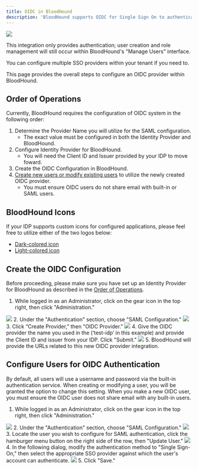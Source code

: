 ---
title: OIDC in BloodHound
description: 'BloodHound supports OIDC for Single Sign On to authenticate users to your tenant environment.'
---
<Frame>
  <img src="/assets/image-2-1.png"/>
</Frame>

This integration only provides authentication; user creation and role management will still occur within BloodHound's "Manage Users" interface.

You can configure multiple SSO providers within your tenant if you need to.

This page provides the overall steps to configure an OIDC provider within BloodHound.

## Order of Operations

Currently, BloodHound requires the configuration of OIDC system in the following order:

1.  Determine the Provider Name you will utilize for the SAML configuration.
    * The exact value must be configured in both the Identity Provider and BloodHound.
2.  Configure Identity Provider for BloodHound.
    * You will need the Client ID and Issuer provided by your IDP to move foward.
3.  Create the OIDC Configuration in BloodHound.
4.  [Create new users or modify existing users](/hc/en-us/articles/Administering-users-and-roles) to utilize the newly created OIDC provider.
    * You must ensure OIDC users do not share email with built-in or SAML users.

## BloodHound Icons

If your IDP supports custom icons for configured applications, please feel free to utilize either of the two logos below:

* [Dark-colored icon](/assets/31630065613339.png)
* [Light-colored icon](/assets/31630065618075.png)

## Create the OIDC Configuration

Before proceeding, please make sure you have set up an Identity Provider for BloodHound as described in the [Order of Operations](#h_01HCX8STC6B053TQJ72YQVDZSC).

1.  While logged in as an Administrator, click on the gear icon in the top right, then click "Administration."
<Frame>
  <img src="/assets/image-2-9.png"/>
</Frame>
2.  Under the "Authentication" section, choose "SAML Configuration."
<Frame>
  <img src="/assets/image-2-10.png"/>
</Frame>
3.  Click “Create Provider,” then "OIDC Provider."
<Frame>
  <img src="/assets/image-2-11.png"/>
</Frame>
4.  Give the OIDC provider the name you used in the (‘test-idp’ in this example) and provide the Client ID and issuer from your IDP. Click "Submit."
<Frame>
  <img src="/assets/image-2-12.png"/>
</Frame>
5.  BloodHound will provide the URLs related to this new OIDC provider integration.

## Configure Users for OIDC Authentication

By default, all users will use a username and password via the built-in authentication service. When creating or modifying a user, you will be granted the option to change this setting. When you make a new OIDC user, you must ensure the OIDC user does not share email with any built-in users.

1.  While logged in as an Administrator, click on the gear icon in the top right, then click "Administration."
<Frame>
  <img src="/assets/image-2-13.png"/>
</Frame>
2.  Under the "Authentication" section, choose "SAML Configuration."
<Frame>
  <img src="/assets/image-2-14.png"/>
</Frame>
3.  Locate the user you wish to configure for SAML authentication, click the hamburger menu button on the right side of the row, then "Update User."
<Frame>
  <img src="/assets/image-2-15.png"/>
</Frame>
4.  In the following dialog, modify the authentication method to "Single Sign-On," then select the appropriate SSO provider against which the user's account can authenticate.
<Frame>
  <img src="/assets/image-2-16.png"/>
</Frame>
5.  Click "Save."
